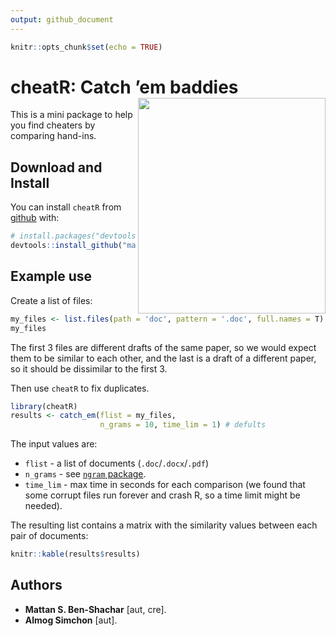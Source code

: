 ```yaml
---
output: github_document
---
```


```r
knitr::opts_chunk$set(echo = TRUE)
```

<!-- README.md is generated from README.Rmd. Please edit that file -->

# cheatR: Catch 'em baddies <img src="doc\cheatRball.png" align="right" height="345" width="300"/>

This is a mini package to help you find cheaters by comparing hand-ins.

## Download and Install

You can install `cheatR` from [github](https://github.com/mattansb/cheatR) with:

```R
# install.packages("devtools")
devtools::install_github("mattansb/cheatR")
```

## Example use

Create a list of files:

```r
my_files <- list.files(path = 'doc', pattern = '.doc', full.names = T)
my_files
```
The first 3 files are different drafts of the same paper, so we would expect them to be similar to each other, and the last is a draft of a different paper, so it should be dissimilar to the first 3.

Then use `cheatR` to fix duplicates.

```r
library(cheatR)
results <- catch_em(flist = my_files,
                    n_grams = 10, time_lim = 1) # defults
```

The input values are:  
  
  - `flist` - a list of documents (`.doc`/`.docx`/`.pdf`)
  - `n_grams` - see [`ngram` package](https://github.com/wrathematics/ngram).
  - `time_lim` - max time in seconds for each comparison (we found that some corrupt files run forever and crash R, so a time limit might be needed).
  
The resulting list contains a matrix with the similarity values between each pair of documents:

```r
knitr::kable(results$results)
```

## Authors

  - **Mattan S. Ben-Shachar** [aut, cre].
  - **Almog Simchon** [aut].

